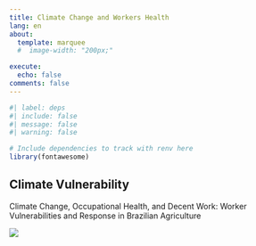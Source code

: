 ```yaml
---
title: Climate Change and Workers Health
lang: en
about:
  template: marquee
  #  image-width: "200px;"

execute:
  echo: false
comments: false
---
```


```r
#| label: deps
#| include: false
#| message: false
#| warning: false

# Include dependencies to track with renv here
library(fontawesome)
```

:::{.column-body-outset}

## Climate Vulnerability

Climate Change, Occupational Health, and Decent Work: Worker Vulnerabilities and Response in Brazilian Agriculture



![](./content/img/Ecosystem.jpg){.hero}

:::
